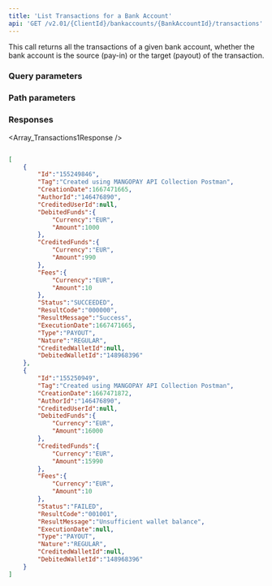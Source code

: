 ```yaml
---
title: 'List Transactions for a Bank Account'  
api: 'GET /v2.01/{ClientId}/bankaccounts/{BankAccountId}/transactions'  
---
```




This call returns all the transactions of a given bank account, whether the bank account is the source (pay-in) or the target (payout) of the transaction.  

### Query parameters  

<Status />  

<ResultCode />  

<BeforeDate1 />  

<AfterDate1 />  

<Type />  

<Nature />  

### Path parameters  

<BankAccountId />  

### Responses  

<AccordionGroup><Accordion title="200 - Payouts-only example">  

<Array_Transactions1Response /></Accordion></AccordionGroup>  

<ResponseExample>  

```json 200 - Payouts-only example  

[
    {
        "Id":"155249846",
        "Tag":"Created using MANGOPAY API Collection Postman",
        "CreationDate":1667471665,
        "AuthorId":"146476890",
        "CreditedUserId":null,
        "DebitedFunds":{
            "Currency":"EUR",
            "Amount":1000
        },
        "CreditedFunds":{
            "Currency":"EUR",
            "Amount":990
        },
        "Fees":{
            "Currency":"EUR",
            "Amount":10
        },
        "Status":"SUCCEEDED",
        "ResultCode":"000000",
        "ResultMessage":"Success",
        "ExecutionDate":1667471665,
        "Type":"PAYOUT",
        "Nature":"REGULAR",
        "CreditedWalletId":null,
        "DebitedWalletId":"148968396"
    },
    {
        "Id":"155250949",
        "Tag":"Created using MANGOPAY API Collection Postman",
        "CreationDate":1667471872,
        "AuthorId":"146476890",
        "CreditedUserId":null,
        "DebitedFunds":{
            "Currency":"EUR",
            "Amount":16000
        },
        "CreditedFunds":{
            "Currency":"EUR",
            "Amount":15990
        },
        "Fees":{
            "Currency":"EUR",
            "Amount":10
        },
        "Status":"FAILED",
        "ResultCode":"001001",
        "ResultMessage":"Unsufficient wallet balance",
        "ExecutionDate":null,
        "Type":"PAYOUT",
        "Nature":"REGULAR",
        "CreditedWalletId":null,
        "DebitedWalletId":"148968396"
    }
]  

 ```  

</ResponseExample>  

<RequestExample>  
    <PhpListTransactionsBankAccount />
    <NodeListTransactionsBankAccount />
    <RubyListTransactionsBankAccount />
    <JavaListBankAccountTransactions />
    <PythonListBankAccountTransactions />
    <NetListBankAccountTransactions />
</RequestExample>